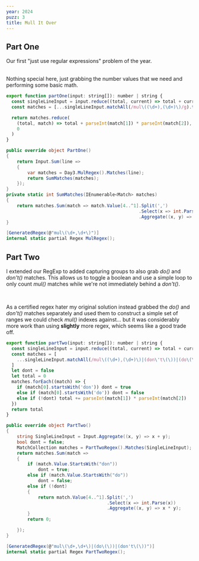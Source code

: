 ```yaml
---
year: 2024
puzz: 3
title: Mull It Over
---
```


## Part One

Our first "just use regular expressions" problem of the year.

<br />
Nothing special here, just grabbing the number values that we need and performing
some basic math.

<CodeBox names="typescript|C#">

```js
export function partOne(input: string[]): number | string {
  const singleLineInput = input.reduce((total, current) => total + current, '')
  const matches = [...singleLineInput.matchAll(/mul\((\d+),(\d+)\)/g).toArray()]

  return matches.reduce(
    (total, match) => total + parseInt(match[1]) * parseInt(match[2]),
    0
  )
}
```

```csharp
public override object PartOne()
{
    return Input.Sum(line =>
    {
        var matches = Day3.MulRegex().Matches(line);
        return SumMatches(matches);
    });
}
private static int SumMatches(IEnumerable<Match> matches)
{
    return matches.Sum(match => match.Value[4..^1].Split(',')
                                                  .Select(x => int.Parse(x))
                                                  .Aggregate((x, y) => x * y));
}

[GeneratedRegex(@"mul\(\d+,\d+\)")]
internal static partial Regex MulRegex();
```

</CodeBox>

## Part Two

I extended our RegExp to added capturing groups to also grab _do()_ and _don't()_ matches. This allows us to toggle a boolean and use a simple loop to only count _mul()_ matches while we're not immediately behind a _don't()_.

<br />

As a certified regex hater my original solution instead grabbed the _do()_ and _don't()_ matches separately and used them to construct a simple set of ranges we could check _mul()_ indexes against... but it was considerably more work than using **slightly** more regex, which seems like a good trade off.

<CodeBox names="typescript|C#">

```js
export function partTwo(input: string[]): number | string {
  const singleLineInput = input.reduce((total, current) => total + current, '')
  const matches = [
    ...singleLineInput.matchAll(/mul\((\d+),(\d+)\)|(don\'t\(\))|(do\(\))/g),
  ]
  let dont = false
  let total = 0
  matches.forEach((match) => {
    if (match[0].startsWith('don')) dont = true
    else if (match[0].startsWith('do')) dont = false
    else if (!dont) total += parseInt(match[1]) * parseInt(match[2])
  })
  return total
}
```

```csharp
public override object PartTwo()
{
    string SingleLineInput = Input.Aggregate((x, y) => x + y);
    bool dont = false;
    MatchCollection matches = PartTwoRegex().Matches(SingleLineInput);
    return matches.Sum(match =>
    {
        if (match.Value.StartsWith("don"))
            dont = true;
        else if (match.Value.StartsWith("do"))
            dont = false;
        else if (!dont)
        {
            return match.Value[4..^1].Split(',')
                                      .Select(x => int.Parse(x))
                                      .Aggregate((x, y) => x * y);
        }
        return 0;

    });
}

[GeneratedRegex(@"mul\(\d+,\d+\)|(do\(\))|(don't\(\))")]
internal static partial Regex PartTwoRegex();
```

</CodeBox>
